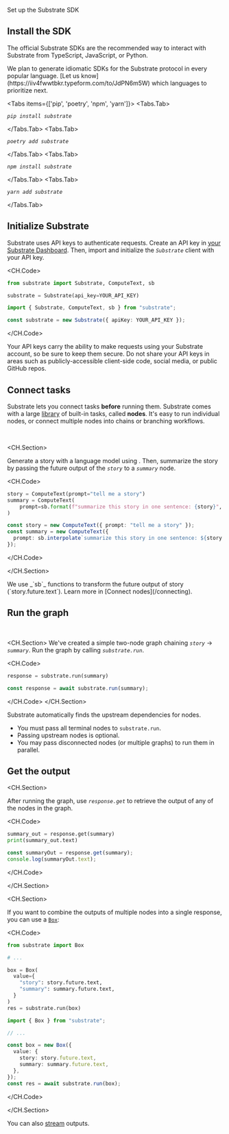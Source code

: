 
<Callout emoji="֍">Set up the Substrate SDK</Callout>

## Install the SDK

The official Substrate SDKs are the recommended way to interact with Substrate from TypeScript, JavaScript, or Python.

<Callout emoji="">
  We plan to generate idiomatic SDKs for the Substrate protocol in every popular language. [Let us
  know](https://iiv4fwwtbkr.typeform.com/to/JdPN6m5W) which languages to prioritize next.
</Callout>

<Tabs items={['pip', 'poetry', 'npm', 'yarn']}>
<Tabs.Tab>

_`pip install substrate`_

</Tabs.Tab>
<Tabs.Tab>

_`poetry add substrate`_

</Tabs.Tab>
<Tabs.Tab>

_`npm install substrate`_

</Tabs.Tab>
<Tabs.Tab>

_`yarn add substrate`_

</Tabs.Tab>
</Tabs>

<SmallCards>
  <SmallCard title="substrate-python" href="https://github.com/substratelabs/substrate-python" />
  <SmallCard title="substrate-typescript" href="https://github.com/substratelabs/substrate-typescript" />
</SmallCards>

## Initialize Substrate

Substrate uses API keys to authenticate requests. Create an API key in [your Substrate Dashboard](/dashboard/keys). Then, import and initialize the _`Substrate`_ client with your API key.

<CH.Code>

```python Python
from substrate import Substrate, ComputeText, sb

substrate = Substrate(api_key=YOUR_API_KEY)
```

```typescript TypeScript
import { Substrate, ComputeText, sb } from "substrate";

const substrate = new Substrate({ apiKey: YOUR_API_KEY });
```

</CH.Code>

<Callout type="warning" emoji="⚠️">
  Your API keys carry the ability to make requests using your Substrate account, so be sure to keep them secure. Do not
  share your API keys in areas such as publicly-accessible client-side code, social media, or public GitHub repos.
</Callout>

## Connect tasks

Substrate lets you connect tasks **before** running them. Substrate comes with a large [library](https://substrate.run/nodes) of built-in tasks, called **nodes**. It's easy to run individual nodes, or connect multiple nodes into chains or branching workflows.

<br />

<CH.Section>

Generate a story with a language model using <ComputeText />. Then, summarize the story by passing the future output of the _`story`_ to a _`summary`_ node.

<CH.Code>

```python Python
story = ComputeText(prompt="tell me a story")
summary = ComputeText(
    prompt=sb.format(f"summarize this story in one sentence: {story}", story=story.future.text),
)
```

```typescript TypeScript
const story = new ComputeText({ prompt: "tell me a story" });
const summary = new ComputeText({
  prompt: sb.interpolate`summarize this story in one sentence: ${story.future.text}`),
});
```

</CH.Code>

</CH.Section>

<Callout emoji="">
  We use _`sb`_ functions to transform the future output of story (`story.future.text`). Learn more in [Connect
  nodes](/connecting).
</Callout>

## Run the graph

<br />

<CH.Section>
We've created a simple two-node graph chaining _`story`_ → _`summary`_. Run the graph by calling _`substrate.run`_.

<CH.Code>

```python Python
response = substrate.run(summary)
```

```typescript TypeScript
const response = await substrate.run(summary);
```

</CH.Code>
</CH.Section>

Substrate automatically finds the upstream dependencies for nodes.

- You must pass all terminal nodes to `substrate.run`.
- Passing upstream nodes is optional.
- You may pass disconnected nodes (or multiple graphs) to run them in parallel.

## Get the output

<CH.Section>

After running the graph, use _`response.get`_ to retrieve the output of any of the nodes in the graph.

<CH.Code>

```python Python
summary_out = response.get(summary)
print(summary_out.text)
```

```typescript TypeScript
const summaryOut = response.get(summary);
console.log(summaryOut.text);
```

</CH.Code>

</CH.Section>

<CH.Section>

If you want to combine the outputs of multiple nodes into a single response, you can use a [`Box`](/reference/box):

<CH.Code>

```python Python
from substrate import Box

# ...

box = Box(
  value={
    "story": story.future.text,
    "summary": summary.future.text,
  }
)
res = substrate.run(box)
```

```typescript TypeScript
import { Box } from "substrate";

// ...

const box = new Box({
  value: {
    story: story.future.text,
    summary: summary.future.text,
  },
});
const res = await substrate.run(box);
```

</CH.Code>

</CH.Section>

You can also [stream](/reference/streaming) outputs.
